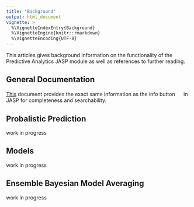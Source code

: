 ```yaml
---
title: "Background"
output: html_document
vignette: >
  %\VignetteIndexEntry{Background}
  %\VignetteEngine{knitr::rmarkdown}
  %\VignetteEncoding{UTF-8}
---
```


This articles gives background information on the functionality of the Predictive Analytics JASP module as well as references to further reading.

## General Documentation

[This](general_documentation.html) document provides the exact same information as the info button ![](images/info-button.png){width="1.1em"} in JASP for completeness and searchability.



## Probalistic Prediction
work in progress

## Models
work in progress

## Ensemble Bayesian Model Averaging
work in progress



